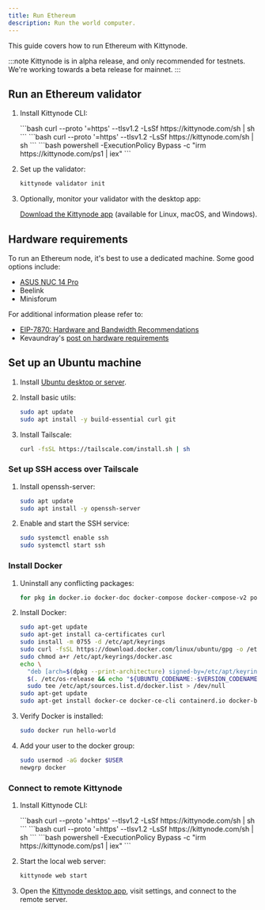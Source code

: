 ```yaml
---
title: Run Ethereum
description: Run the world computer.
---
```



This guide covers how to run Ethereum with Kittynode.

:::note
Kittynode is in alpha release, and only recommended for testnets. We're working towards a beta release for mainnet.
:::

## Run an Ethereum validator

<Steps>

1. Install Kittynode CLI:

    <Tabs>
      <TabItem label="Linux">
        ```bash
        curl --proto '=https' --tlsv1.2 -LsSf https://kittynode.com/sh | sh
        ```
      </TabItem>
      <TabItem label="macOS">
        ```bash
        curl --proto '=https' --tlsv1.2 -LsSf https://kittynode.com/sh | sh
        ```
      </TabItem>
      <TabItem label="Windows">
        ```bash
        powershell -ExecutionPolicy Bypass -c "irm https://kittynode.com/ps1 | iex"
        ```
      </TabItem>
    </Tabs>

2. Set up the validator:

    ```bash
    kittynode validator init
    ```

3. Optionally, monitor your validator with the desktop app:

   [Download the Kittynode app](https://kittynode.com/download) (available for Linux, macOS, and Windows).

</Steps>

## Hardware requirements

To run an Ethereum node, it's best to use a dedicated machine. Some good options include:

- [ASUS NUC 14 Pro](https://www.newegg.com/asus-nuc-configurator/ASUS-NUC-14-Pro/56-110-266)
- Beelink
- Minisforum

For additional information please refer to:

- [EIP-7870: Hardware and Bandwidth Recommendations](https://eips.ethereum.org/EIPS/eip-7870)
- Kevaundray's [post on hardware requirements](https://hackmd.io/@kevaundray/S1hUQuV4Jx)

## Set up an Ubuntu machine

<Steps>

1. Install [Ubuntu desktop or server](https://ubuntu.com/download).

2. Install basic utils:

    ```bash
    sudo apt update
    sudo apt install -y build-essential curl git
    ```

3. Install Tailscale:

    ```bash
    curl -fsSL https://tailscale.com/install.sh | sh
    ```

</Steps>

### Set up SSH access over Tailscale

<Steps>

1. Install openssh-server:

    ```bash
    sudo apt update
    sudo apt install -y openssh-server
    ```

2. Enable and start the SSH service:

    ```bash
    sudo systemctl enable ssh
    sudo systemctl start ssh
    ```

</Steps>

### Install Docker

<Steps>

1. Uninstall any conflicting packages:

    ```bash
    for pkg in docker.io docker-doc docker-compose docker-compose-v2 podman-docker containerd runc; do sudo apt-get remove $pkg; done
    ```

2. Install Docker:

    ```bash
    sudo apt-get update
    sudo apt-get install ca-certificates curl
    sudo install -m 0755 -d /etc/apt/keyrings
    sudo curl -fsSL https://download.docker.com/linux/ubuntu/gpg -o /etc/apt/keyrings/docker.asc
    sudo chmod a+r /etc/apt/keyrings/docker.asc
    echo \
      "deb [arch=$(dpkg --print-architecture) signed-by=/etc/apt/keyrings/docker.asc] https://download.docker.com/linux/ubuntu \
      $(. /etc/os-release && echo "${UBUNTU_CODENAME:-$VERSION_CODENAME}") stable" | \
      sudo tee /etc/apt/sources.list.d/docker.list > /dev/null
    sudo apt-get update
    sudo apt-get install docker-ce docker-ce-cli containerd.io docker-buildx-plugin docker-compose-plugin
    ```

3. Verify Docker is installed:

    ```bash
    sudo docker run hello-world
    ```

4. Add your user to the docker group:

    ```bash
    sudo usermod -aG docker $USER
    newgrp docker
    ```

</Steps>

### Connect to remote Kittynode

<Steps>

1. Install Kittynode CLI:

    <Tabs>
      <TabItem label="Linux">
        ```bash
        curl --proto '=https' --tlsv1.2 -LsSf https://kittynode.com/sh | sh
        ```
      </TabItem>
      <TabItem label="macOS">
        ```bash
        curl --proto '=https' --tlsv1.2 -LsSf https://kittynode.com/sh | sh
        ```
      </TabItem>
      <TabItem label="Windows">
        ```bash
        powershell -ExecutionPolicy Bypass -c "irm https://kittynode.com/ps1 | iex"
        ```
      </TabItem>
    </Tabs>

2. Start the local web server:

    ```bash
    kittynode web start
    ```

3. Open the [Kittynode desktop app](https://kittynode.com/download), visit settings, and connect to the remote server.

</Steps>
